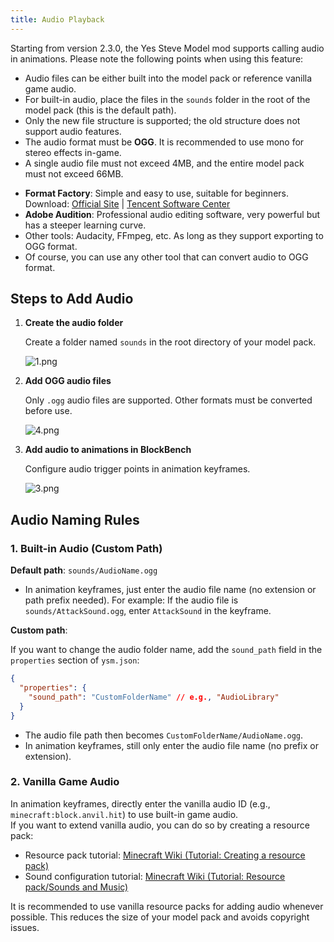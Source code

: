 ```yaml
---
title: Audio Playback
---
```



Starting from version 2.3.0, the Yes Steve Model mod supports calling audio in animations. Please note the following points when using this feature:

- Audio files can be either built into the model pack or reference vanilla game audio.
- For built-in audio, place the files in the `sounds` folder in the root of the model pack (this is the default path).
- Only the new file structure is supported; the old structure does not support audio features.
- The audio format must be **OGG**. It is recommended to use mono for stereo effects in-game.
- A single audio file must not exceed 4MB, and the entire model pack must not exceed 66MB.

<Aside title="How to convert audio? Recommended tools:">

- **Format Factory**: Simple and easy to use, suitable for beginners. Download:
  [Official Site](http://www.pcfreetime.com/formatfactory/CN/index.html) |
  [Tencent Software Center](https://pc.qq.com/detail/11/detail_1511.html)
- **Adobe Audition**: Professional audio editing software, very powerful but has a steeper learning curve.
- Other tools: Audacity, FFmpeg, etc. As long as they support exporting to OGG format.
- Of course, you can use any other tool that can convert audio to OGG format.

</Aside>

## Steps to Add Audio

<Steps>

1. **Create the audio folder**

   Create a folder named `sounds` in the root directory of your model pack.

   ![1.png](https://s2.loli.net/2025/01/30/HZMXbJgK1i6raef.png)

2. **Add OGG audio files**

   Only `.ogg` audio files are supported. Other formats must be converted before use.

   ![4.png](https://s2.loli.net/2025/01/30/niRbwcJYmG9dqzO.png)

3. **Add audio to animations in BlockBench**

   Configure audio trigger points in animation keyframes.

   ![3.png](https://s2.loli.net/2025/01/30/bQ3r4OSskhH5z7a.png)

</Steps>

## Audio Naming Rules

### 1. Built-in Audio (Custom Path)

**Default path**: `sounds/AudioName.ogg`

- In animation keyframes, just enter the audio file name (no extension or path prefix needed). For example:
  If the audio file is `sounds/AttackSound.ogg`, enter `AttackSound` in the keyframe.

**Custom path**:

If you want to change the audio folder name, add the `sound_path` field in the `properties` section of `ysm.json`:

```json
{
  "properties": {
    "sound_path": "CustomFolderName" // e.g., "AudioLibrary"
  }
}
```

- The audio file path then becomes `CustomFolderName/AudioName.ogg`.
- In animation keyframes, still only enter the audio file name (no prefix or extension).

### 2. Vanilla Game Audio

In animation keyframes, directly enter the vanilla audio ID (e.g., `minecraft:block.anvil.hit`) to use built-in game audio.  
If you want to extend vanilla audio, you can do so by creating a resource pack:

- Resource pack tutorial: [Minecraft Wiki (Tutorial: Creating a resource pack)](https://zh.minecraft.wiki/w/Tutorial:%E5%88%B6%E4%BD%9C%E8%B5%84%E6%BA%90%E5%8C%85?variant=zh-cn)
- Sound configuration tutorial: [Minecraft Wiki (Tutorial: Resource pack/Sounds and Music)](https://zh.minecraft.wiki/w/Tutorial:%E5%88%B6%E4%BD%9C%E8%B5%84%E6%BA%90%E5%8C%85/%E9%9F%B3%E6%95%88%E5%92%8C%E9%9F%B3%E4%B9%90)

<Aside>

It is recommended to use vanilla resource packs for adding audio whenever possible. This reduces the size of your model pack and avoids copyright issues.

</Aside>
